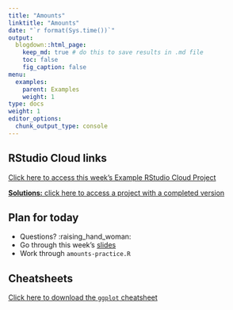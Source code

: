 ```yaml
---
title: "Amounts"
linktitle: "Amounts"
date: "`r format(Sys.time())`"
output:
  blogdown::html_page:
    keep_md: true # do this to save results in .md file
    toc: false
    fig_caption: false
menu:
  examples:
    parent: Examples
    weight: 1
type: docs
weight: 1
editor_options:
  chunk_output_type: console
---
```


## RStudio Cloud links

[Click here to access this week's Example RStudio Cloud Project](https://rstudio.cloud/spaces/210747/project/3674006)

[**Solutions:** click here to access a project with a completed version](https://rstudio.cloud/spaces/210747/project/3674011)


## Plan for today
- Questions? :raising_hand_woman:
- Go through this week's [slides](/06-content)
- Work through `amounts-practice.R`


## Cheatsheets

[Click here to download the `ggplot` cheatsheet](https://raw.githubusercontent.com/rstudio/cheatsheets/main/data-visualization.pdf)

